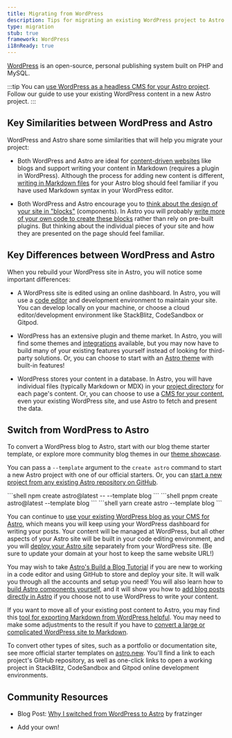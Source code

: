 ```yaml
---
title: Migrating from WordPress
description: Tips for migrating an existing WordPress project to Astro
type: migration
stub: true
framework: WordPress
i18nReady: true
---
```


[WordPress](https://wordpress.org) is an open-source, personal publishing system built on PHP and MySQL.


:::tip
You can [use WordPress as a headless CMS for your Astro project](/en/guides/cms/wordpress/). Follow our guide to use your existing WordPress content in a new Astro project.
:::

## Key Similarities between WordPress and Astro

WordPress and Astro share some similarities that will help you migrate your project:

- Both WordPress and Astro are ideal for [content-driven websites](/en/concepts/why-astro/#content-driven) like blogs and support writing your content in Markdown (requires a plugin in WordPress). Although the process for adding new content is different, [writing in Markdown files](/en/guides/markdown-content/) for your Astro blog should feel familiar if you have used Markdown syntax in your WordPress editor.

- Both WordPress and Astro encourage you to [think about the design of your site in "blocks"](/en/concepts/islands/) (components). In Astro you will probably [write more of your own code to create these blocks](/en/basics/astro-components/) rather than rely on pre-built plugins. But thinking about the individual pieces of your site and how they are presented on the page should feel familiar.

## Key Differences between WordPress and Astro

When you rebuild your WordPress site in Astro, you will notice some important differences:

- A WordPress site is edited using an online dashboard. In Astro, you will use a [code editor](/en/editor-setup/) and development environment to maintain your site. You can develop locally on your machine, or choose a cloud editor/development environment like StackBlitz, CodeSandbox or Gitpod.

- WordPress has an extensive plugin and theme market. In Astro, you will find some themes and [integrations](https://astro.build/integrations/) available, but you may now have to build many of your existing features yourself instead of looking for third-party solutions. Or, you can choose to start with an [Astro theme](https://astro.build/themes) with built-in features!

- WordPress stores your content in a database. In Astro, you will have individual files (typically Markdown or MDX) in your [project directory](/en/basics/project-structure/) for each page's content. Or, you can choose to use a [CMS for your content](/en/guides/cms/), even your existing WordPress site, and use Astro to fetch and present the data.

## Switch from WordPress to Astro

To convert a WordPress blog to Astro, start with our blog theme starter template, or explore more community blog themes in our [theme showcase](https://astro.build/themes). 

You can pass a `--template` argument to the `create astro` command to start a new Astro project with one of our official starters. Or, you can [start a new project from any existing Astro repository on GitHub](/en/install/auto/#starter-templates).

  <PackageManagerTabs>
    <Fragment slot="npm">
    ```shell
    npm create astro@latest -- --template blog
    ```
    </Fragment>
    <Fragment slot="pnpm">
    ```shell
    pnpm create astro@latest --template blog
    ```
    </Fragment>
    <Fragment slot="yarn">
    ```shell
    yarn create astro --template blog
    ```
    </Fragment>
  </PackageManagerTabs>

You can continue to [use your existing WordPress blog as your CMS for Astro](/en/guides/cms/wordpress/), which means you will keep using your WordPress dashboard for writing your posts. Your content will be managed at WordPress, but all other aspects of your Astro site will be built in your code editing environment, and you will [deploy your Astro site](/en/guides/deploy/) separately from your WordPress site. (Be sure to update your domain at your host to keep the same website URL!)

You may wish to take [Astro's Build a Blog Tutorial](/en/tutorial/0-introduction/) if you are new to working in a code editor and using GitHub to store and deploy your site. It will walk you through all the accounts and setup you need! You will also learn how to [build Astro components yourself](/en/tutorial/3-components/), and it will show you how to [add blog posts directly in Astro](/en/tutorial/2-pages/2/) if you choose not to use WordPress to write your content.

If you want to move all of your existing post content to Astro, you may find this [tool for exporting Markdown from WordPress helpful](https://github.com/lonekorean/wordpress-export-to-markdown). You may need to make some adjustments to the result if you have to [convert a large or complicated WordPress site to Markdown](https://swizec.com/blog/how-to-export-a-large-wordpress-site-to-markdown/).

To convert other types of sites, such as a portfolio or documentation site, see more official starter templates on [astro.new](https://astro.new). You'll find a link to each project's GitHub repository, as well as one-click links to open a working project in StackBlitz, CodeSandbox and Gitpod online development environments.

## Community Resources

- Blog Post: [Why I switched from WordPress to Astro](https://dev.to/fratzinger/why-i-switched-from-wordpress-to-astro-5ge) by fratzinger

- Add your own!
